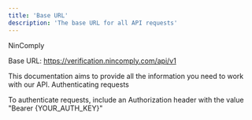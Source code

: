 ```yaml
---
title: 'Base URL'
description: 'The base URL for all API requests'
---
```


NinComply

Base URL: https://verification.nincomply.com/api/v1

This documentation aims to provide all the information you need to work with our API.
Authenticating requests

To authenticate requests, include an Authorization header with the value "Bearer {YOUR_AUTH_KEY}"

